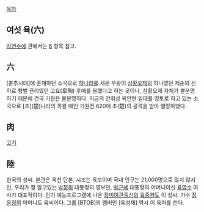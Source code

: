 [[목차]]

== 여섯 육(六) ==
[[자연수]]에 관해서는 [[6]] 항목 참고.

== 六 ==
[춘추시대]에 존재하던 소국으로 [[하]]나라를 세운 우왕이 [[삼황오제]]의 하나였던 제순의 신하로 형벌 관리였던 고요(皐陶) 후예를 봉했다고 하는 곳이나, 삼황오제 자체가 불분명하기 때문에 건국 기원은 불분명하다. 지금의 안휘성 육안현 일대를 영토로 하고 있는 소국으로 [초](楚)나라의 목왕 때인 기원전 620에 초(楚)의 공격을 받아 멸망하였다.

== 肉 ==
[[고기]]

== 陸 ==

한국의 성씨. 본관은 옥천 단본.
시조는 육보이며 국내 인구는 21,000명으로 많지 않지만, 우리가 잘 알고있는 [[박정희]] 대통령의 영부인, [[박근혜]] 대통령의 어머니이신 [[육영수]] 여사가 대표적이다. 인기 예능프로그램에 나온 [[장미여관]]출신의 [[육중완]]도 이 성씨. 가수 [[장윤정]]의 어머니도 육씨이다. 그룹 [BTOB]의 멤버인 [육성재] 역시 이 육자를 쓴다.
